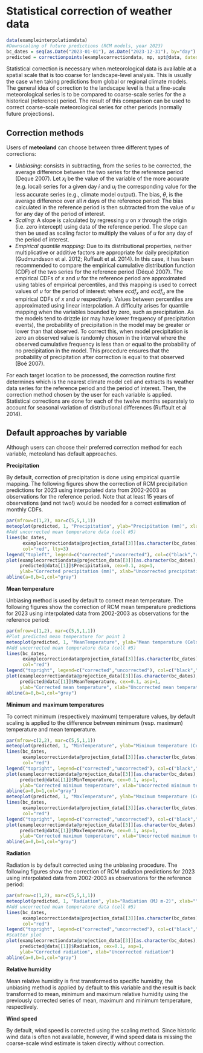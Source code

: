 # Statistical correction of weather data {#statisticalcorrection}
```r
data(exampleinterpolationdata)
#Downscaling of future predictions (RCM models, year 2023)
bc_dates = seq(as.Date("2023-01-01"), as.Date("2023-12-31"), by="day")
predicted = correctionpoints(examplecorrectiondata, mp, spt@data, dates = bc_dates, verbose=FALSE)
```

Statistical correction is necessary when meteorological data is available at a spatial scale that is too coarse for landscape-level analysis. This is usually the case when taking predictions from global or regional climate models. The general idea of correction to the landscape level is that a fine-scale meteorological series is to be compared to coarse-scale series for the a historical (reference) period. The result of this comparison can be used to correct coarse-scale meteorological series for other periods (normally future projections). 


## Correction methods

Users of **meteoland** can choose between three different types of corrections:

+ *Unbiasing*: consists in subtracting, from the series to be corrected, the average difference between the two series for the reference period (Deque 2007). Let $x_i$ be the value of the variable of the more accurate (e.g. local) series for a given day $i$ and $u_i$ the corresponding value for the less accurate series (e.g., climate model output). The bias, $\theta$, is the average difference over all $n$ days of the reference period:
\begin{equation}
\theta = \sum_{i}^{n}(u_i - x_i)/n
\end{equation}
The bias calculated in the reference period is then subtracted from the value of $u$ for any day of the period of interest.
+ *Scaling*: A slope is calculated by regressing $u$ on $x$ through the origin (i.e. zero intercept) using data of the reference period. The slope can then be used as scaling factor to multiply the values of $u$ for any day of the period of interest.
+ *Empirical quantile mapping*: Due to its distributional properties, neither multiplicative or additive factors are appropriate for daily precipitation (Gudmundsson et al. 2012; Ruffault et al. 2014). In this case, it has been recommended to compare the empirical cumulative distribution function (CDF) of the two series for the reference period (Déqué 2007). The empirical CDFs of $x$ and $u$ for the reference period are approximated using tables of empirical percentiles, and this mapping is used to correct values of $u$ for the period of interest:
\begin{equation}
c_d = ecdf_x^{-1}(ecdf_u(u_d))
\end{equation}
where $ecdf_x$ and $ecdf_u$ are the empirical CDFs of $x$ and $u$ respectively. Values between percentiles are approximated using linear interpolation. A difficulty arises for quantile mapping when the variables bounded by zero, such as precipitation. As the models tend to drizzle (or may have lower frequency of precipitation events), the probability of precipitation in the model may be greater or lower than that observed. To correct this, when model precipitation is zero an observed value is randomly chosen in the interval where the observed cumulative frequency is less than or equal to the probability of no precipitation in the model. This procedure ensures that the probability of precipitation after correction is equal to that observed (Boé 2007).

For each target location to be processed, the correction routine first determines which is the nearest climate model cell and extracts its weather data series for the reference period and the period of interest. Then, the correction method chosen by the user for each variable is applied. Statistical corrections are done for each of the twelve months separately to account for seasonal variation of distributional differences (Ruffault et al 2014).


## Default approaches by variable

Although users can choose their preferred correction method for each variable, meteoland has default approaches. 

**Precipitation**

By default, correction of precipitation is done using empirical quantile mapping. The following figures show the correction of RCM precipitation predictions for 2023 using interpolated data from 2002-2003 as observations for the reference period. Note that at least 15 years of observations (and not two!) would be needed for a correct estimation of monthly CDFs.

```r
par(mfrow=c(1,2), mar=c(5,5,1,1))
meteoplot(predicted, 1, "Precipitation", ylab="Precipitation (mm)", xlab="",ylim=c(0,80))
#Add uncorrected mean temperature data (cell #5)
lines(bc_dates,
      examplecorrectiondata@projection_data[[3]][as.character(bc_dates),"Precipitation"],
      col="red", lty=3)
legend("topleft", legend=c("corrected","uncorrected"), col=c("black","red"), lty=c(1,3), bty="n")
plot(examplecorrectiondata@projection_data[[3]][as.character(bc_dates),"Precipitation"], ylim=c(0,60), xlim=c(0,60),
     predicted@data[[1]]$Precipitation, cex=0.1, asp=1,
     ylab="Corrected precipitation (mm)", xlab="Uncorrected precipitation (mm)")
abline(a=0,b=1,col="gray")
```

**Mean temperature**

Unbiasing method is used by default to correct mean temperature. The following figures show the correction of RCM mean temperature predictions for 2023 using interpolated data from 2002-2003 as observations for the reference period:
```r
par(mfrow=c(1,2), mar=c(5,5,1,1))
#Plot predicted mean temperature for point 1
meteoplot(predicted, 1, "MeanTemperature", ylab="Mean temperature (Celsius)", xlab="",ylim=c(-5,40))
#Add uncorrected mean temperature data (cell #5)
lines(bc_dates,
      examplecorrectiondata@projection_data[[3]][as.character(bc_dates),"MeanTemperature"],
      col="red")
legend("topright", legend=c("corrected","uncorrected"), col=c("black","red"), lty=c(1,1), bty="n")
plot(examplecorrectiondata@projection_data[[3]][as.character(bc_dates),"MeanTemperature"],
     predicted@data[[1]]$MeanTemperature, cex=0.1, asp=1,
     ylab="Corrected mean temperature", xlab="Uncorrected mean temperature")
abline(a=0,b=1,col="gray")
```

**Minimum and maximum temperatures**

To correct minimum (respectively maximum) temperature values, by default scaling is applied to the difference between minimum (resp. maximum) temperature and mean temperature. 

```r
par(mfrow=c(2,2), mar=c(5,5,1,1))
meteoplot(predicted, 1, "MinTemperature", ylab="Minimum temperature (Celsius)", xlab="",ylim=c(-10,25))
lines(bc_dates,
      examplecorrectiondata@projection_data[[3]][as.character(bc_dates),"MinTemperature"],
      col="red")
legend("topright", legend=c("corrected","uncorrected"), col=c("black","red"), lty=c(1,1), bty="n")
plot(examplecorrectiondata@projection_data[[3]][as.character(bc_dates),"MinTemperature"],
     predicted@data[[1]]$MinTemperature, cex=0.1, asp=1,
     ylab="Corrected minimum temperature", xlab="Uncorrected minimum temperature")
abline(a=0,b=1,col="gray")
meteoplot(predicted, 1, "MaxTemperature", ylab="Maximum temperature (Celsius)", xlab="",ylim=c(0,40))
lines(bc_dates,
      examplecorrectiondata@projection_data[[3]][as.character(bc_dates),"MaxTemperature"],
      col="red")
legend("topright", legend=c("corrected","uncorrected"), col=c("black","red"), lty=c(1,1), bty="n")
plot(examplecorrectiondata@projection_data[[3]][as.character(bc_dates),"MaxTemperature"],
     predicted@data[[1]]$MaxTemperature, cex=0.1, asp=1,
     ylab="Corrected maximum temperature", xlab="Uncorrected maximum temperature")
abline(a=0,b=1,col="gray")
```

**Radiation**

Radiation is by default corrected using the unbiasing procedure. The following figures show the correction of RCM radiation predictions for 2023 using interpolated data from 2002-2003 as observations for the reference period:

```r
par(mfrow=c(1,2), mar=c(5,5,1,1))
meteoplot(predicted, 1, "Radiation", ylab="Radiation (MJ m-2)", xlab="",ylim=c(0,40))
#Add uncorrected mean temperature data (cell #5)
lines(bc_dates,
      examplecorrectiondata@projection_data[[3]][as.character(bc_dates),"Radiation"],
      col="red")
legend("topright", legend=c("corrected","uncorrected"), col=c("black","red"), lty=c(1,1), bty="n")
#Scatter plot
plot(examplecorrectiondata@projection_data[[3]][as.character(bc_dates),"Radiation"],
     predicted@data[[1]]$Radiation, cex=0.1, asp=1,
     ylab="Corrected radiation", xlab="Uncorrected radiation")
abline(a=0,b=1,col="gray")
```

**Relative humidity**

Mean relative humidity is first transformed to specific humidity, the unbiasing method is applied by default to this variable and the result is back transformed to mean, minimum and maximum relative humidity using the previously corrected series of mean, maximum and minimum temperature, respectively.

**Wind speed** 

By default, wind speed is corrected using the scaling method. Since historic wind data is often not available, however, if wind speed data is missing the coarse-scale wind estimate is taken directly without correction.

